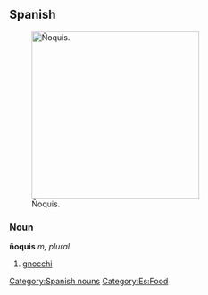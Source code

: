 == Spanish == 
[[Image:Gnocchi cooked.jpg|thumb|300px|right|Ñoquis.]]
=== Noun === 
'''ñoquis''' ''m, plural'' 
# [[gnocchi]] 
[[Category:Spanish nouns]]
[[Category:Es:Food]]